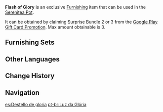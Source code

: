 {{Furnishing Infobox
|id             = 363105
|image          = Item Flash of Glory.png
|category       = Ornaments
|subcategory    = Lighting
|quality        = 4
|adeptal_energy = 30
|load           = 220
|reduced_load   = 199
|description    = A table lamp of unknown origins that combines conservative and cutting edge design elements. The original wooden base is very stable and its color matches well with all manner of tablecloths and furnishings. The suspended metal lamp itself is meticulously crafted and displays a rather unique design aesthetic. It is said that the illumination of such lamps is top-notch, even rendering them capable of bringing the light of inspiration into peoples' souls.
|source1        = Obtained via Surprise Bundle 2 or 3 from the [[Google Play Gift Card Collab-Event/2022-07-18|Google Play Gift Card Promotion]]
|event          = Google Play Gift Card Collab-Event
}}
'''Flash of Glory''' is an exclusive [[Furnishing]] item that can be used in the [[Serenitea Pot]].

It can be obtained by claiming Surprise Bundle 2 or 3 from the [https://twitter.com/GooglePlay/status/1549804394077736960 Google Play Gift Card Promotion]. Max amount obtainable is 3.{{Verify}}

==Furnishing Sets==
{{Craft Usage}}

==Other Languages==
{{Other Languages
|default_hidden = 1
|en      = Flash of Glory
|zhs     = 「辉光灵闪」
|zhs_rm  = "Huīguāng Língshǎn"
|zht     = 「輝光靈閃」
|zht_rm  = "Huīguāng Língshǎn"
|ja      = 「閃く輝き」
|ja_rm   = "Hirameku Kagayaki"
|ko      = 「찬란하게 빛나는 빛」
|ko_rm   = "Challanhage Binnaneun Bit"
|es      = Destello de gloria
|fr      = Lueur de gloire
|ru      = Блеск славы
|th      = "แสงแห่งจิตวิญญาณ"
|th_rm   = "Saeng haeng Chit Winyan"
|vi      = "Tia Sáng Vinh Quang"
|de      = Augenblick des Blitzes
|id      = Kilatan Kemuliaan
|pt      = Luz da Glória
|tr      = Görkemli Işık
|it      = Lampo di gloria
}}

==Change History==
{{Change History|2.8}}
<!--
==References==
{{Reflist}}
-->
==Navigation==
{{Furnishing Navbox|interior}}

[[es:Destello de gloria]]
[[pt-br:Luz da Glória]]